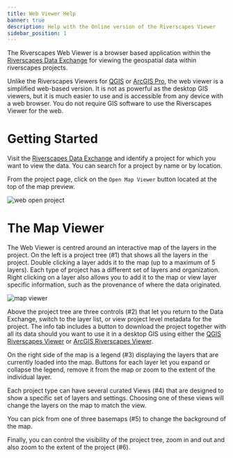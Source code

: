 ```yaml
---
title: Web Viewer Help
banner: true
description: Help with the Online version of the Riverscapes Viewer
sidebar_position: 1
---
```


The Riverscapes Web Viewer is a browser based application within the [Riverscapes Data Exchange](https://data.riverscapes.net) for viewing the geospatial data within riverscapes projects.

Unlike the Riverscapes Viewers for [QGIS](/software-help/help-qgis) or [ArcGIS Pro](/software-help/help-arcpro), the web viewer is a simplified web-based version. It is not as powerful as the desktop GIS viewers, but it is much easier to use and is accessible from any device with a web browser. You do not require GIS software to use the Riverscapes Viewer for the web.

# Getting Started

Visit the [Riverscapes Data Exchange](https://data.riverscapes.net) and identify a project for which you want to view the data. You can search for a project by name or by location.

From the project page, click on the `Open Map Viewer` button located at the top of the map preview. 

![web open project](/images/webviewer/web_viewer.png)

# The Map Viewer

The Web Viewer is centred around an interactive map of the layers in the project. On the left is a project tree (#1) that shows all the layers in the project. Double clicking a layer adds it to the map (up to a maximum of 5 layers). Each type of project has a different set of layers and organization. Right clicking on a layer also allows you to add it to the map or view layer specific information, such as the provenance of where the data originated.

![map viewer](/images/webviewer/web-map-viewer.png)

Above the project tree are three controls (#2) that let you return to the Data Exchange, switch to the layer list, or view project level metadata for the project. The info tab includes a button to download the project together with all its data should you want to use it in a desktop GIS using either the [QGIS Riverscapes Viewer](/software-help/help-qgis) or [ArcGIS Riverscapes Viewer](/software-help/help-arcpro).

On the right side of the map is a legend (#3) displaying the layers that are currently loaded into the map. Buttons for each layer let you expand or collapse the legend, remove it from the map or zoom to the extent of the individual layer.

Each project type can have several curated Views (#4) that are designed to show a specific set of layers and settings. Choosing one of these views will change the layers on the map to match the view.

You can pick from one of three basemaps (#5) to change the background of the map.

Finally, you can control the visibility of the project tree, zoom in and out  and also zoom to the extent of the project (#6).
